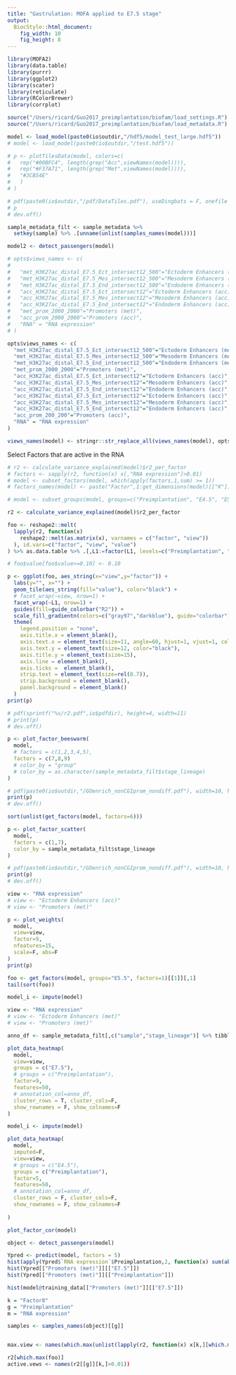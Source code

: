 ```yaml
---
title: "Gastrulation: MOFA applied to E7.5 stage"
output: 
  BiocStyle::html_document: 
    fig_width: 10
    fig_height: 8
---
```



```r
library(MOFA2)
library(data.table)
library(purrr)
library(ggplot2)
library(scater)
library(reticulate)
library(RColorBrewer)
library(corrplot)
```

```r
source("/Users/ricard/Guo2017_preimplantation/biofam/load_settings.R")
source("/Users/ricard/Guo2017_preimplantation/biofam/load_metadata.R")
```

<!-- Load pretrained model -->
```r
model <- load_model(paste0(io$outdir,"/hdf5/model_test_large.hdf5"))
# model <- load_model(paste0(io$outdir,"/test.hdf5"))
```

```r
# p <- plotTilesData(model, colors=c(
#   rep("#00BFC4", length(grep("Acc",viewNames(model)))),
#   rep("#F37A71", length(grep("Met",viewNames(model)))),
#   "#3CB54E"
#   )
# )

# pdf(paste0(io$outdir,"/pdf/DataTiles.pdf"), useDingbats = F, onefile = F, width=8, height=10)
# p
# dev.off()
```

<!-- Filter sample metadata -->
```r
sample_metadata_filt <- sample_metadata %>% 
  setkey(sample) %>% .[unname(unlist(samples_names(model)))]
```

```r
model2 <- detect_passengers(model)
```

<!-- Rename views -->
```r
# opts$views_names <- c(
# 
#   "met_H3K27ac_distal_E7.5_Ect_intersect12_500"="Ectoderm Enhancers (met)",
#   "met_H3K27ac_distal_E7.5_Mes_intersect12_500"="Mesoderm Enhancers (met)",
#   "met_H3K27ac_distal_E7.5_End_intersect12_500"="Endoderm Enhancers (met)",
#   "acc_H3K27ac_distal_E7.5_Ect_intersect12"="Ectoderm Enhancers (acc)",
#   "acc_H3K27ac_distal_E7.5_Mes_intersect12"="Mesoderm Enhancers (acc)",
#   "acc_H3K27ac_distal_E7.5_End_intersect12"="Endoderm Enhancers (acc)",
#   "met_prom_2000_2000"="Promoters (met)",
#   "acc_prom_2000_2000"="Promoters (acc)",
#   "RNA" = "RNA expression"
# )

opts$views_names <- c(
  "met_H3K27ac_distal_E7.5_Ect_intersect12_500"="Ectoderm Enhancers (met)",
  "met_H3K27ac_distal_E7.5_Mes_intersect12_500"="Mesoderm Enhancers (met)",
  "met_H3K27ac_distal_E7.5_End_intersect12_500"="Endoderm Enhancers (met)",
  "met_prom_2000_2000"="Promoters (met)",
  "acc_H3K27ac_distal_E7.5_Ect_intersect12"="Ectoderm Enhancers (acc)",
  "acc_H3K27ac_distal_E7.5_Mes_intersect12"="Mesoderm Enhancers (acc)",
  "acc_H3K27ac_distal_E7.5_End_intersect12"="Endoderm Enhancers (acc)",
  "acc_H3K27ac_distal_E7.5_Ect_intersect12"="Ectoderm Enhancers (acc)",
  "acc_H3K27ac_distal_E7.5_Mes_intersect12"="Mesoderm Enhancers (acc)",
  "acc_H3K27ac_distal_E7.5_End_intersect12"="Endoderm Enhancers (acc)",
  "acc_prom_200_200"="Promoters (acc)",
  "RNA" = "RNA expression"
)

views_names(model) <- stringr::str_replace_all(views_names(model), opts$views_names)
```

<!-- Subset factors -->
Select Factors that are active in the RNA
```r
# r2 <- calculate_variance_explained(model)$r2_per_factor
# factors <- sapply(r2, function(x) x[,"RNA expression"]>0.01)
# model <- subset_factors(model, which(apply(factors,1,sum) >= 1))
# factors_names(model) <- paste("Factor",1:get_dimensions(model)[["K"]], sep=" ")
```

<!-- Subset groups -->
```r
# model <- subset_groups(model, groups=c("Preimplantation", "E4.5", "E5.5", "E6.5", "E7.5"))
```

<!-- Calculate variance explained -->
```r
r2 <- calculate_variance_explained(model)$r2_per_factor

foo <- reshape2::melt(
  lapply(r2, function(x)
    reshape2::melt(as.matrix(x), varnames = c("factor", "view"))
  ), id.vars=c("factor", "view", "value")
) %>% as.data.table %>% .[,L1:=factor(L1, levels=c("Preimplantation", "E4.5", "E5.5", "E6.5", "E7.5"))]

# foo$value[foo$value>=0.10] <- 0.10

p <- ggplot(foo, aes_string(x="view",y="factor")) + 
  labs(y="", x="") +
  geom_tile(aes_string(fill="value"), color="black") +
  # facet_wrap(~view, nrow=1) +
  facet_wrap(~L1, nrow=1) +
  guides(fill=guide_colorbar("R2")) +
  scale_fill_gradientn(colors=c("gray97","darkblue"), guide="colorbar") +
  theme(
    legend.position = "none",
    axis.title.x = element_blank(),
    axis.text.x = element_text(size=11, angle=60, hjust=1, vjust=1, color="black"),
    axis.text.y = element_text(size=12, color="black"),
    axis.title.y = element_text(size=15),
    axis.line = element_blank(),
    axis.ticks =  element_blank(),
    strip.text = element_text(size=rel(0.7)),
    strip.background = element_blank(),
    panel.background = element_blank()
  )
print(p)

# pdf(sprintf("%s/r2.pdf",io$pdfdir), height=4, width=11)
# print(p)
# dev.off()
```

```r
p <- plot_factor_beeswarm(
  model, 
  # factors = c(1,2,3,4,5), 
  factors = c(7,8,9)
  # color_by = "group"
  # color_by = as.character(sample_metadata_filt$stage_lineage)
)

# pdf(paste0(io$outdir,"/GOenrich_nonCGIprom_nondiff.pdf"), width=10, height=4, useDingbats = F)
print(p)
# dev.off()
```

```r
sort(unlist(get_factors(model, factors=6)))
```

```r
p <- plot_factor_scatter(
  model, 
  factors = c(1,7), 
  color_by = sample_metadata_filt$stage_lineage
)

# pdf(paste0(io$outdir,"/GOenrich_nonCGIprom_nondiff.pdf"), width=10, height=4, useDingbats = F)
print(p)
# dev.off()
```

```r
view <- "RNA expression"
# view <- "Ectoderm Enhancers (acc)"
# view <- "Promoters (met)"

p <- plot_weights(
  model, 
  view=view, 
  factor=9, 
  nfeatures=15, 
  scale=F, abs=F
)
print(p)
```

```r
foo <- get_factors(model, groups="E5.5", factors=1)[[1]][,1]
tail(sort(foo))
```

```r
model_i <- impute(model)
```

```r

view <- "RNA expression"
# view <- "Ectoderm Enhancers (met)"
# view <- "Promoters (met)"

anno_df <- sample_metadata_filt[,c("sample","stage_lineage")] %>% tibble::column_to_rownames("sample")

plot_data_heatmap(
  model,
  view=view, 
  groups = c("E7.5"),
  # groups = c("Preimplantation"),
  factor=9, 
  features=50,
  # annotation_col=anno_df,
  cluster_rows = T, cluster_cols=F,
  show_rownames = F, show_colnames=F
)
```

```r
model_i <- impute(model)
```

```r
plot_data_heatmap(
  model,
  imputed=F,
  view=view, 
  # groups = c("E4.5"),
  groups = c("Preimplantation"),
  factor=5, 
  features=50,
  # annotation_col=anno_df,
  cluster_rows = F, cluster_cols=F,
  show_rownames = F, show_colnames=F
  
)
```

```r
plot_factor_cor(model)
```

```r
object <- detect_passengers(model)
```


```r
Ypred <- predict(model, factors = 5)
hist(apply(Ypred$`RNA expression`$Preimplantation,2, function(x) sum(abs(x))))
hist(Ypred[["Promoters (met)"]][["E7.5"]])
hist(Ypred[["Promoters (met)"]][["Preimplantation"]])

hist(model@training_data[["Promoters (met)"]][["E7.5"]])
```

```r
k = "Factor8"
g = "Preimplantation"
m = "RNA expression"

samples <- samples_names(object)[[g]]


max.view <- names(which.max(unlist(lapply(r2, function(x) x[k,][which.max(x[k,])]))))

r2[which.max(foo)]
active.vews <- names(r2[[g]][k,]>0.01))
  
```

